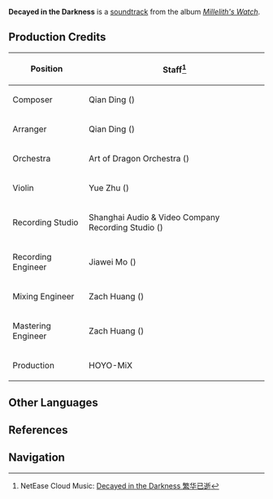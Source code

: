 {{Soundtrack Infobox
|title          =
|image          = Millelith's Watch.png
|album          = Millelith's Watch
|disc           = 2
|number         = 28
|featured       =
|featured2      =
|featured3      =
|featured_disc  =
|featured_disc2 =
|featured_disc3 =
|youtube_id     = RVzfqrc-Yg0
|spotify_id     = 64YiwbIicySiop2Zy8JZOY
|played_in      = The Chasm: Underground Mines;Nameless Ruins;Stony Halls
|during         = [[Nameless Ruins]], [[Stony Halls]]
|domain         =
|previous       = A Venture Into the Unknown
|next           = A Shard From Past Glories
}}
'''Decayed in the Darkness''' is a [[soundtrack]] from the album ''[[Millelith's Watch]]''.

==Production Credits==
{| class="wikitable" style="text-align:left; height:0.5em"
! Position
! Staff<ref>NetEase Cloud Music: [https://music.163.com/#/song?id=1956543015 Decayed in the Darkness 繁华已逝]</ref>
|-
! Composer
| Qian Ding ({{zh|丁谦}})
|-
! Arranger
| Qian Ding ({{zh|丁谦}})
|-
! Orchestra
| Art of Dragon Orchestra ({{zh|龙之艺交响乐团}})
|-
! Violin
| Yue Zhu ({{zh|朱玥}})
|-
! Recording Studio
| Shanghai Audio & Video Company Recording Studio ({{zh|上海音像公司录音棚}})
|-
! Recording Engineer
| Jiawei Mo ({{zh|莫家伟}})
|-
! Mixing Engineer
| Zach Huang ({{zh|黄巍}})
|-
! Mastering Engineer
| Zach Huang ({{zh|黄巍}})
|-
! Production
| HOYO-MiX
|}
<!--
==Videos==
<gallery>
</gallery>
==Trivia==
-->
==Other Languages==
{{Other Languages
|en      = Decayed in the Darkness
|zhs     = 繁华已逝
|zhs_rm  = Fánhuá Yǐ Shì
|zhs_tl   = 
|ja      = 過ぎ去りし華
|ja_rm   = Sugisarishi Hana{{Assumed}}
|ja_tl   = Passed by Flowers
|tr      = 
|tr_tl   = 
|it      = 
|it_tl   = 
}}

==References==
{{Reflist}}

==Navigation==
{{Soundtrack Navbox|Millelith's Watch}}
